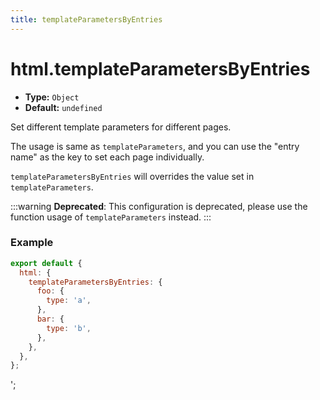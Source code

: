 ```yaml
---
title: templateParametersByEntries
---
```


# html.templateParametersByEntries

- **Type:** `Object`
- **Default:** `undefined`

Set different template parameters for different pages.

The usage is same as `templateParameters`, and you can use the "entry name" as the key to set each page individually.

`templateParametersByEntries` will overrides the value set in `templateParameters`.

:::warning
**Deprecated**: This configuration is deprecated, please use the function usage of `templateParameters` instead.
:::

### Example

```js
export default {
  html: {
    templateParametersByEntries: {
      foo: {
        type: 'a',
      },
      bar: {
        type: 'b',
      },
    },
  },
};
```
';
